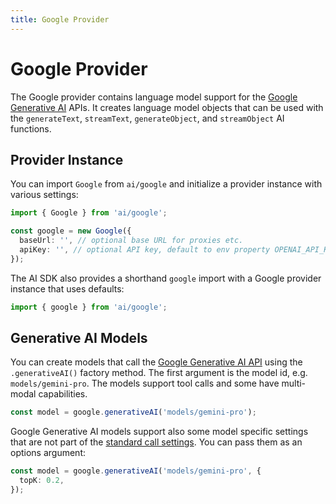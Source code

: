 ```yaml
---
title: Google Provider
---
```



# Google Provider

The Google provider contains language model support for the [Google Generative AI](https://ai.google/discover/generativeai/) APIs.
It creates language model objects that can be used with the `generateText`, `streamText`, `generateObject`, and `streamObject` AI functions.

## Provider Instance

You can import `Google` from `ai/google` and initialize a provider instance with various settings:

```ts
import { Google } from 'ai/google';

const google = new Google({
  baseUrl: '', // optional base URL for proxies etc.
  apiKey: '', // optional API key, default to env property OPENAI_API_KEY
});
```

The AI SDK also provides a shorthand `google` import with a Google provider instance that uses defaults:

```ts
import { google } from 'ai/google';
```

## Generative AI Models

You can create models that call the [Google Generative AI API](https://ai.google.dev/api/rest) using the `.generativeAI()` factory method.
The first argument is the model id, e.g. `models/gemini-pro`.
The models support tool calls and some have multi-modal capabilities.

```ts
const model = google.generativeAI('models/gemini-pro');
```

Google Generative AI models support also some model specific settings that are not part of the [standard call settings](/docs/ai-core/settings).
You can pass them as an options argument:

```ts
const model = google.generativeAI('models/gemini-pro', {
  topK: 0.2,
});
```
